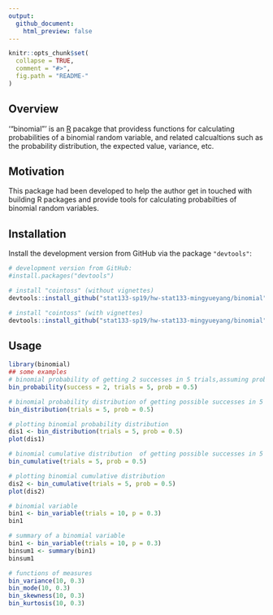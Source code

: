 ```yaml
---
output:
  github_document:
    html_preview: false
---
```


<!-- README.md is generated from README.Rmd. Please edit that file -->

```r
knitr::opts_chunk$set(
  collapse = TRUE,
  comment = "#>",
  fig.path = "README-"
)
```


## Overview

'"binomial"' is an [R](http://www.r-project.org/) pacakge that providess functions for calculating probabilities of a binomial random variable, and related calcualtions such as the probability distribution, the expected value, variance, etc.


## Motivation 

This package had been developed to help the author get in touched with building R packages and provide tools for calculating probabilties of binomial random variables.


## Installation

Install the development version from GitHub via the package `"devtools"`:

``` r
# development version from GitHub:
#install.packages("devtools") 

# install "cointoss" (without vignettes)
devtools::install_github("stat133-sp19/hw-stat133-mingyueyang/binomial")

# install "cointoss" (with vignettes)
devtools::install_github("stat133-sp19/hw-stat133-mingyueyang/binomial", build_vignettes = TRUE)
```

## Usage

```r
library(binomial)
## some examples
# binomial probability of getting 2 successes in 5 trials,assuming prob of success = 0.5
bin_probability(success = 2, trials = 5, prob = 0.5)

# binomial probability distribution of getting possible successes in 5 trials,assuming prob of success = 0.5
bin_distribution(trials = 5, prob = 0.5)

# plotting binomial probability distribution
dis1 <- bin_distribution(trials = 5, prob = 0.5)
plot(dis1)

# binomial cumulative distribution  of getting possible successes in 5 trials,assuming prob of success = 0.5
bin_cumulative(trials = 5, prob = 0.5)

# plotting binomial cumulative distribution
dis2 <- bin_cumulative(trials = 5, prob = 0.5)
plot(dis2)

# binomial variable
bin1 <- bin_variable(trials = 10, p = 0.3)
bin1

# summary of a binomial variable
bin1 <- bin_variable(trials = 10, p = 0.3)
binsum1 <- summary(bin1)
binsum1

# functions of measures
bin_variance(10, 0.3)
bin_mode(10, 0.3)
bin_skewness(10, 0.3)
bin_kurtosis(10, 0.3)
```
